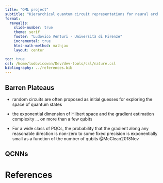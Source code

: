 ```yaml
---
title: "QML project"
subtitle: "Hierarchical quantum circuit representations for neural architecture search"
format:
  revealjs: 
    slide-number: true
    theme: serif
    footer: "Ludovico Venturi - Università di Firenze"
    incremental: true  
    html-math-method: mathjax
    layout: center

toc: true
csl: /home/ludovicowan/Dev/dev-tools/csl/nature.csl
bibliography: ../references.bib
---
```


## Barren Plateaus

- random circuits are often proposed as initial guesses for exploring the space of quantum states

- the exponential dimension of Hilbert space and the gradient estimation complexity ... on more than a few qubits

- For a wide class of PQCs, the probability that the gradient along any reasonable direction is non-zero to some fixed precision is exponentially small as a function of the number of qubits @McClean2018Nov

## QCNNs


# References {.unnumbered}

::: {#refs}
:::
